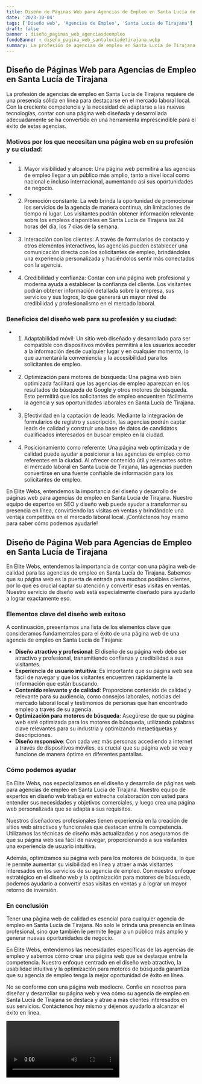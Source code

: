 ```yaml
---
title: Diseño de Páginas Web para Agencias de Empleo en Santa Lucía de Tirajana
date: '2023-10-04'
tags: ['Diseño web', 'Agencias de Empleo', 'Santa Lucía de Tirajana']
draft: false
banner : diseño_paginas_web_agenciasdeempleo
fondoBanner : diseño_pagina_web_santalucíadetirajana.webp
summary: La profesión de agencias de empleo en Santa Lucía de Tirajana requiere de una presencia sólida en línea para destacarse en el mercado laboral local. Con la creciente competencia y la necesidad de adaptarse a las nuevas tecnologías, contar con una página web diseñada y desarrollada adecuadamente se ha convertido en una herramienta imprescindible para el éxito de estas agencias.
---
```


## Diseño de Páginas Web para Agencias de Empleo en Santa Lucía de Tirajana

La profesión de agencias de empleo en Santa Lucía de Tirajana requiere de una presencia sólida en línea para destacarse en el mercado laboral local. Con la creciente competencia y la necesidad de adaptarse a las nuevas tecnologías, contar con una página web diseñada y desarrollada adecuadamente se ha convertido en una herramienta imprescindible para el éxito de estas agencias.

### Motivos por los que necesitan una página web en su profesión y su ciudad:

- 1. Mayor visibilidad y alcance: Una página web permitirá a las agencias de empleo llegar a un público más amplio, tanto a nivel local como nacional e incluso internacional, aumentando así sus oportunidades de negocio.

- 2. Promoción constante: La web brinda la oportunidad de promocionar los servicios de la agencia de manera continua, sin limitaciones de tiempo ni lugar. Los visitantes podrán obtener información relevante sobre los empleos disponibles en Santa Lucía de Tirajana las 24 horas del día, los 7 días de la semana.

- 3. Interacción con los clientes: A través de formularios de contacto y otros elementos interactivos, las agencias pueden establecer una comunicación directa con los solicitantes de empleo, brindándoles una experiencia personalizada y haciéndolos sentir más conectados con la agencia.

- 4. Credibilidad y confianza: Contar con una página web profesional y moderna ayuda a establecer la confianza del cliente. Los visitantes podrán obtener información detallada sobre la empresa, sus servicios y sus logros, lo que generará un mayor nivel de credibilidad y profesionalismo en el mercado laboral.

### Beneficios del diseño web para su profesión y su ciudad:

- 1. Adaptabilidad móvil: Un sitio web diseñado y desarrollado para ser compatible con dispositivos móviles permitirá a los usuarios acceder a la información desde cualquier lugar y en cualquier momento, lo que aumentará la conveniencia y la accesibilidad para los solicitantes de empleo.

- 2. Optimización para motores de búsqueda: Una página web bien optimizada facilitará que las agencias de empleo aparezcan en los resultados de búsqueda de Google y otros motores de búsqueda. Esto permitirá que los solicitantes de empleo encuentren fácilmente la agencia y sus oportunidades laborales en Santa Lucía de Tirajana.

- 3. Efectividad en la captación de leads: Mediante la integración de formularios de registro y suscripción, las agencias podrán captar leads de calidad y construir una base de datos de candidatos cualificados interesados en buscar empleo en la ciudad.

- 4. Posicionamiento como referente: Una página web optimizada y de calidad puede ayudar a posicionar a las agencias de empleo como referentes en la ciudad. Al ofrecer contenido útil y relevantes sobre el mercado laboral en Santa Lucía de Tirajana, las agencias pueden convertirse en una fuente confiable de información para los solicitantes de empleo.

En Elite Webs, entendemos la importancia del diseño y desarrollo de páginas web para agencias de empleo en Santa Lucía de Tirajana. Nuestro equipo de expertos en SEO y diseño web puede ayudar a transformar su presencia en línea, convirtiendo las visitas en ventas y brindándole una ventaja competitiva en el mercado laboral local. ¡Contáctenos hoy mismo para saber cómo podemos ayudarle!

<GifSeo />

<Cta />

## Diseño de Página Web para Agencias de Empleo en Santa Lucía de Tirajana

En Élite Webs, entendemos la importancia de contar con una página web de calidad para las agencias de empleo en Santa Lucía de Tirajana. Sabemos que su página web es la puerta de entrada para muchos posibles clientes, por lo que es crucial captar su atención y convertir esas visitas en ventas. Nuestro servicio de diseño web está especialmente diseñado para ayudarlo a lograr exactamente eso.

### Elementos clave del diseño web exitoso

A continuación, presentamos una lista de los elementos clave que consideramos fundamentales para el éxito de una página web de una agencia de empleo en Santa Lucía de Tirajana:

- **Diseño atractivo y profesional**: El diseño de su página web debe ser atractivo y profesional, transmitiendo confianza y credibilidad a sus visitantes.
- **Experiencia de usuario intuitiva**: Es importante que su página web sea fácil de navegar y que los visitantes encuentren rápidamente la información que están buscando.
- **Contenido relevante y de calidad**: Proporcione contenido de calidad y relevante para su audiencia, como consejos laborales, noticias del mercado laboral local y testimonios de personas que han encontrado empleo a través de su agencia.
- **Optimización para motores de búsqueda**: Asegúrese de que su página web esté optimizada para los motores de búsqueda, utilizando palabras clave relevantes para su industria y optimizando metaetiquetas y descripciones.
- **Diseño responsive**: Con cada vez más personas accediendo a internet a través de dispositivos móviles, es crucial que su página web se vea y funcione de manera óptima en diferentes pantallas.

### Cómo podemos ayudar

En Élite Webs, nos especializamos en el diseño y desarrollo de páginas web para agencias de empleo en Santa Lucía de Tirajana. Nuestro equipo de expertos en diseño web trabaja en estrecha colaboración con usted para entender sus necesidades y objetivos comerciales, y luego crea una página web personalizada que se adapta a sus requisitos.

Nuestros diseñadores profesionales tienen experiencia en la creación de sitios web atractivos y funcionales que destacan entre la competencia. Utilizamos las técnicas de diseño más actualizadas y nos aseguramos de que su página web sea fácil de navegar, proporcionando a sus visitantes una experiencia de usuario intuitiva.

Además, optimizamos su página web para los motores de búsqueda, lo que le permite aumentar su visibilidad en línea y atraer a más visitantes interesados en los servicios de su agencia de empleo. Con nuestro enfoque estratégico en el diseño web y la optimización para motores de búsqueda, podemos ayudarlo a convertir esas visitas en ventas y a lograr un mayor retorno de inversión.

### En conclusión

Tener una página web de calidad es esencial para cualquier agencia de empleo en Santa Lucía de Tirajana. No solo le brinda una presencia en línea profesional, sino que también le permite llegar a un público más amplio y generar nuevas oportunidades de negocio.

En Élite Webs, entendemos las necesidades específicas de las agencias de empleo y sabemos cómo crear una página web que se destaque entre la competencia. Nuestro enfoque centrado en el diseño web atractivo, la usabilidad intuitiva y la optimización para motores de búsqueda garantiza que su agencia de empleo tenga la mejor oportunidad de éxito en línea.

No se conforme con una página web mediocre. Confíe en nosotros para diseñar y desarrollar su página web y vea cómo su agencia de empleo en Santa Lucía de Tirajana se destaca y atrae a más clientes interesados en sus servicios. Contáctenos hoy mismo y déjenos ayudarlo a alcanzar el éxito en línea.

<Video />

<CtaBot job='Agencias de Empleo' city='Santa Lucía de Tirajana'/>

<Gmaps query='Santa Lucía de Tirajana+españa+maps' />